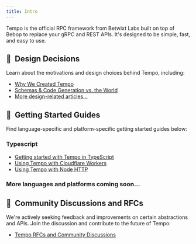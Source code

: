```yaml
---
title: Intro
---
```


Tempo is the official RPC framework from Betwixt Labs built on top of Bebop to replace your gRPC and REST APIs. It's designed to be simple, fast, and easy to use.

## 🎨&nbsp; Design Decisions

Learn about the motivations and design choices behind Tempo, including:
- [Why We Created Tempo](https://github.com/betwixt-labs/tempo/wiki/Design-Decisions#why-we-created-tempo)
- [Schemas & Code Generation vs. the World](https://github.com/betwixt-labs/tempo/wiki/Design-Decisions#why-we-created-tempo)
- [More design-related articles...](https://github.com/betwixt-labs/tempo/wiki/Design-Decisions)

## 🚀&nbsp; Getting Started Guides

Find language-specific and platform-specific getting started guides below:

### Typescript
- [Getting started with Tempo in TypeScript](https://github.com/betwixt-labs/tempo/wiki/Getting-Started:-Typescript#getting-started-typescript)
- [Using Tempo with Cloudflare Workers](https://github.com/betwixt-labs/tempo/wiki/Getting-Started:-Typescript#using-tempo-with-cloudflare-workers)
- [Using Tempo with Node HTTP](https://github.com/betwixt-labs/tempo/wiki/Getting-Started:-Typescript#using-tempo-with-node-http)

### More languages and platforms coming soon...

## 📢&nbsp; Community Discussions and RFCs

We're actively seeking feedback and improvements on certain abstractions and APIs. Join the discussion and contribute to the future of Tempo:
- [Tempo RFCs and Community Discussions](https://github.com/betwixt-labs/tempo/discussions/categories/rfc-ideas)